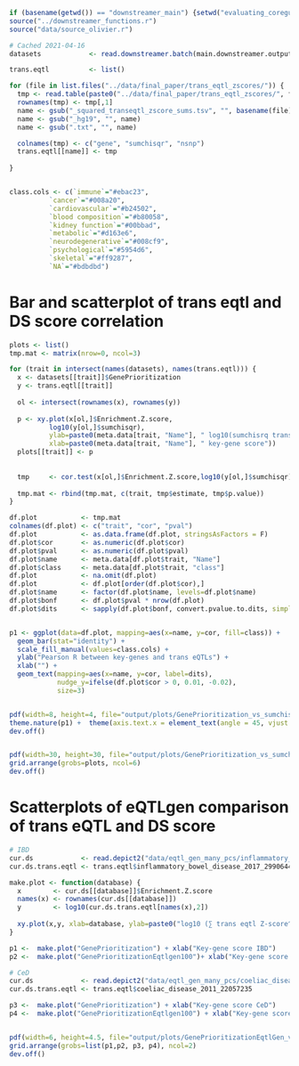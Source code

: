 ```r
if (basename(getwd()) == "downstreamer_main") {setwd("evaluating_coregulation")} else {setwd("../evaluating_coregulation")}
source("../downstreamer_functions.r")
source("data/source_olivier.r")

# Cached 2021-04-16
datasets            <- read.downstreamer.batch(main.downstreamer.output.path, USE.CACHE = T)

trans.eqtl          <- list()

for (file in list.files("../data/final_paper/trans_eqtl_zscores/")) {
  tmp <- read.table(paste0("../data/final_paper/trans_eqtl_zscores/", file), stringsAsFactors = F)
  rownames(tmp) <- tmp[,1]
  name <- gsub("_squared_transeqtl_zscore_sums.tsv", "", basename(file))
  name <- gsub("_hg19", "", name)
  name <- gsub(".txt", "", name)

  colnames(tmp) <- c("gene", "sumchisqr", "nsnp")
  trans.eqtl[[name]] <- tmp
  
}


class.cols <- c(`immune`="#ebac23",
          `cancer`="#008a20",
          `cardiovascular`="#b24502",
          `blood composition`="#b80058",
          `kidney function`="#00bbad",
          `metabolic`="#d163e6",
          `neurodegenerative`="#008cf9",
          `psychological`="#5954d6",
          `skeletal`="#ff9287",
          `NA`="#bdbdbd")
```

# Bar and scatterplot of trans eqtl and DS score correlation
```r
plots <- list()
tmp.mat <- matrix(nrow=0, ncol=3)

for (trait in intersect(names(datasets), names(trans.eqtl))) {
  x <- datasets[[trait]]$GenePrioritization
  y <- trans.eqtl[[trait]]
  
  ol <- intersect(rownames(x), rownames(y))
  
  p <- xy.plot(x[ol,]$Enrichment.Z.score,
          log10(y[ol,]$sumchisqr),
          ylab=paste0(meta.data[trait, "Name"], " log10(sumchisrq trans eqtl)"),
          xlab=paste0(meta.data[trait, "Name"], " key-gene score"))
  plots[[trait]] <- p
  
  
  tmp     <- cor.test(x[ol,]$Enrichment.Z.score,log10(y[ol,]$sumchisqr), use="complete.obs")
  
  tmp.mat <- rbind(tmp.mat, c(trait, tmp$estimate, tmp$p.value))
}

df.plot           <- tmp.mat
colnames(df.plot) <- c("trait", "cor", "pval")
df.plot           <- as.data.frame(df.plot, stringsAsFactors = F)
df.plot$cor       <- as.numeric(df.plot$cor)
df.plot$pval      <- as.numeric(df.plot$pval)
df.plot$name      <- meta.data[df.plot$trait, "Name"]
df.plot$class     <- meta.data[df.plot$trait, "class"]
df.plot           <- na.omit(df.plot)
df.plot           <- df.plot[order(df.plot$cor),]
df.plot$name      <- factor(df.plot$name, levels=df.plot$name)
df.plot$bonf      <- df.plot$pval * nrow(df.plot)
df.plot$dits      <- sapply(df.plot$bonf, convert.pvalue.to.dits, simple=T)


p1 <- ggplot(data=df.plot, mapping=aes(x=name, y=cor, fill=class)) +
  geom_bar(stat="identity") +
  scale_fill_manual(values=class.cols) +
  ylab("Pearson R between key-genes and trans eQTLs") +
  xlab("") +
  geom_text(mapping=aes(x=name, y=cor, label=dits),
            nudge_y=ifelse(df.plot$cor > 0, 0.01, -0.02),
            size=3)


pdf(width=8, height=4, file="output/plots/GenePrioritization_vs_sumchisqr_of_transeqtl_barplot.pdf", paper="a4")
theme.nature(p1) +  theme(axis.text.x = element_text(angle = 45, vjust = 1, hjust=1), legend.position = "none")
dev.off()


pdf(width=30, height=30, file="output/plots/GenePrioritization_vs_sumchisqr_of_transeqtl.pdf")
grid.arrange(grobs=plots, ncol=6)
dev.off()

```


# Scatterplots of eQTLgen comparison of trans eQTL and DS score
```r
# IBD
cur.ds            <- read.depict2("data/eqtl_gen_many_pcs/inflammatory_bowel_disease_2017_29906448_hg19_enrichtments_5.xlsx")
cur.ds.trans.eqtl <- trans.eqtl$inflammatory_bowel_disease_2017_29906448

make.plot <- function(database) {
  x        <- cur.ds[[database]]$Enrichment.Z.score
  names(x) <- rownames(cur.ds[[database]])
  y        <- log10(cur.ds.trans.eqtl[names(x),2])
  
  xy.plot(x,y, xlab=database, ylab=paste0("log10 (∑ trans eqtl Z-score^2)"), alpha=0.5) + ylim(c(1, 2.5))
}

p1 <-  make.plot("GenePrioritization") + xlab("Key-gene score IBD")
p2 <-  make.plot("GenePrioritizationEqtlgen100")+ xlab("Key-gene score IBD: eQTLgen")

# CeD
cur.ds            <- read.depict2("data/eqtl_gen_many_pcs/coeliac_disease_2011_22057235_hg19_enrichtments_5.xlsx")
cur.ds.trans.eqtl <- trans.eqtl$coeliac_disease_2011_22057235

p3 <-  make.plot("GenePrioritization") + xlab("Key-gene score CeD")
p4 <-  make.plot("GenePrioritizationEqtlgen100") + xlab("Key-gene score CeD: eQTLgen")


pdf(width=6, height=4.5, file="output/plots/GenePrioritizationEqtlGen_vs_trans_eqtl.pdf", paper = "a4")
grid.arrange(grobs=list(p1,p2, p3, p4), ncol=2)
dev.off()
```


